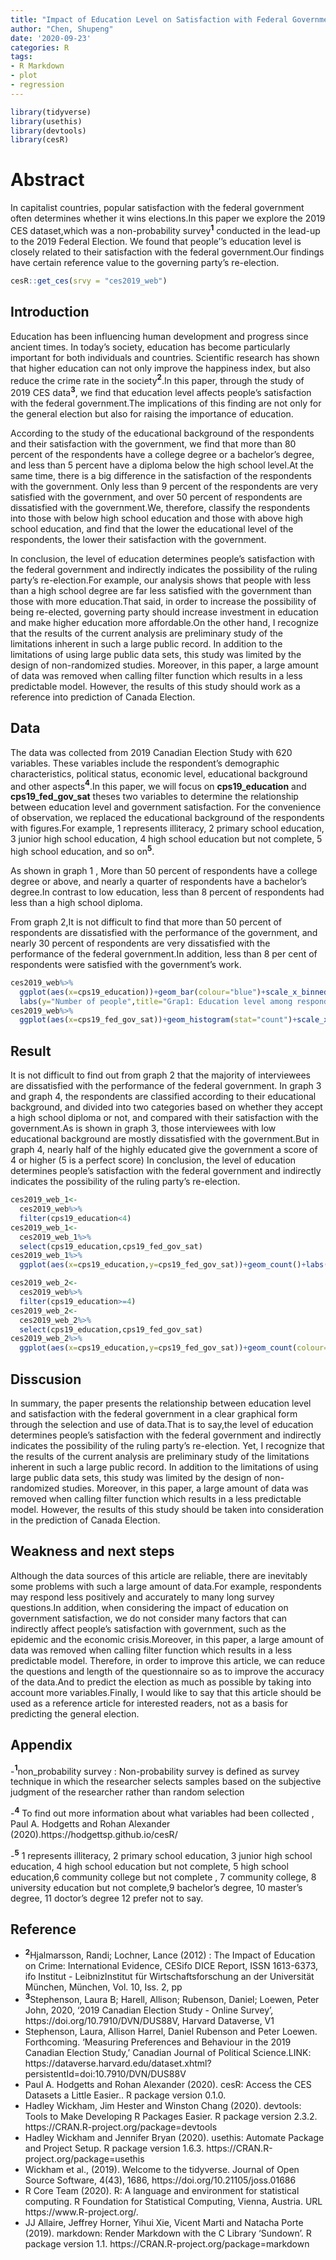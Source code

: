 ```yaml
---
title: "Impact of Education Level on Satisfaction with Federal Government"
author: "Chen, Shupeng"
date: '2020-09-23'
categories: R
tags:
- R Markdown
- plot
- regression
---
```


```r
library(tidyverse)
library(usethis)
library(devtools)
library(cesR)
```

# Abstract
In capitalist countries, popular satisfaction with the federal government often determines whether it wins elections.In this paper we explore the 2019 CES dataset,which was a non-probability survey**^1^** conducted in the lead-up to the 2019 Federal Election. We found that people''s education level is closely related to their satisfaction with the federal government.Our findings have certain reference value to the governing  party's re-election.

```r
cesR::get_ces(srvy = "ces2019_web")
```

## Introduction
Education has been influencing human development and progress since ancient times. In today's society, education has become particularly important for both individuals and countries. Scientific research has shown that higher education can not only improve the happiness index, but also reduce the crime rate in the society**^2^**.In this paper, through the study of 2019 CES data**^3^**, we find that education level affects people's satisfaction with the federal government.The implications of this finding are not only for the general election but also for raising the importance of education.  


According to the study of the educational background of the respondents and their satisfaction with the government, we find that more than 80 percent of the respondents have a college degree or a bachelor's degree, and less than 5 percent have a diploma below the high school level.At the same time, there is a big difference in the satisfaction of the respondents with the government. Only less than 9 percent of the respondents are very satisfied with the government, and over 50 percent of respondents are dissatisfied with the government.We, therefore,  classify the respondents into those with below high school education and those with above high school education, and find that the lower the educational level of the respondents, the lower their satisfaction with the government.

In conclusion, the level of education determines people's satisfaction with the federal government and indirectly indicates the possibility of the ruling party's re-election.For example, our analysis shows that people with less than a high school degree are far less satisfied with the government than those with more education.That said, in order to increase the possibility of being re-elected, governing party should increase investment in education and make higher education more affordable.On the other hand,  I recognize that the results of the current analysis are preliminary study of the limitations inherent in such a large public record. In addition to the limitations of using large public data sets, this study was limited by the design of non-randomized studies. Moreover, in this paper, a large amount of data was removed when calling filter function which results in a less predictable model. However, the results of this study should work as a reference into prediction of Canada Election.

## Data
The data was collected from 2019 Canadian Election Study with 620 variables. These variables include the respondent's demographic characteristics, political status, economic level, educational background and other aspects**^4^**.In this paper, we will focus on **cps19_education** and **cps19_fed_gov_sat** theses two variables to determine the relationship between education level and government satisfaction. For the convenience of observation, we replaced the educational background of the respondents with figures.For example, 1 represents illiteracy, 2 primary school education, 3 junior high school education, 4 high school education but not complete, 5 high school education, and so on**^5^**.

As shown in graph 1 , More than 50 percent of respondents have a college degree or above, and nearly a quarter of respondents have a bachelor's degree.In contrast to low education, less than 8 percent of respondents had less than a high school diploma.

From graph 2,It is not difficult to find that more than 50 percent of respondents are dissatisfied with the performance of the government, and nearly 30 percent of respondents are very dissatisfied with the performance of the federal government.In addition, less than 8 per cent of respondents were satisfied with the government's work.

```r
ces2019_web%>%
  ggplot(aes(x=cps19_education))+geom_bar(colour="blue")+scale_x_binned(name="Education Level")+
  labs(y="Number of people",title="Grap1: Education level among respondents",caption= "Source:Stephenson, Laura B; Harell, Allison; Rubenson, Daniel; Loewen, Peter John, 2020, '2019 Canadian Election Study")+theme_bw()
ces2019_web%>%
  ggplot(aes(x=cps19_fed_gov_sat))+geom_histogram(stat="count")+scale_x_binned(name= "Satisfaction to Federal Government")+labs(y="Number of people",title="Graph2: Respondents'Satisfaction with Federal Government",caption= "Source:Stephenson, Laura B; Harell, Allison; Rubenson, Daniel; Loewen, Peter John, 2020, '2019 Canadian Election Study")+theme_linedraw()
```

## Result
It is not difficult to find out from graph 2 that the majority of interviewees are dissatisfied with the performance of the federal government. In graph 3 and graph 4, the respondents are classified according to their educational background, and divided into two categories based on whether they accept a high school diploma or not, and compared with their satisfaction with the government.As is shown in graph 3, those interviewees with low educational background are mostly dissatisfied with the government.But in graph 4, nearly half of the highly educated give the government a score of 4 or higher (5 is a perfect score) In conclusion, the level of education determines people's satisfaction with the federal government and indirectly indicates the possibility of the ruling party's re-election.
```r
ces2019_web_1<-
  ces2019_web%>%
  filter(cps19_education<4)
ces2019_web_1<-
  ces2019_web_1%>%
  select(cps19_education,cps19_fed_gov_sat)
ces2019_web_1%>%
  ggplot(aes(x=cps19_education,y=cps19_fed_gov_sat))+geom_count()+labs(y="Satisfaction with Federal Government",x="Education Level",title="Graph3:Relationship between Satisfaction with Government and high Education",caption= "Source:Stephenson, Laura; Harell, Allison; Rubenson, Daniel; Loewen, Peter, 2020, '2019 CES")+theme_linedraw()

ces2019_web_2<-
  ces2019_web%>%
  filter(cps19_education>=4)
ces2019_web_2<-
  ces2019_web_2%>%
  select(cps19_education,cps19_fed_gov_sat)
ces2019_web_2%>%
  ggplot(aes(x=cps19_education,y=cps19_fed_gov_sat))+geom_count(colour="blue")+labs(y="Satisfaction with Federal Government",x="Education Level",title="Graph4:Relationship between Satisfaction with Government and low Education",caption= "Source: Stephenson, Laura; Harell, Allison; Rubenson, Daniel; Loewen, Peter, 2020, '2019 CES")+theme_classic()
```

## Disscusion
In summary, the paper presents the relationship between education level and satisfaction with the federal government in a clear graphical form through the selection and use of data.That is to say,the level of education determines people's satisfaction with the federal government and indirectly indicates the possibility of the ruling party's re-election. Yet, I recognize that the results of the current analysis are preliminary study of the limitations inherent in such a large public record. In addition to the limitations of using large public data sets, this study was limited by the design of non-randomized studies. Moreover, in this paper, a large amount of data was removed when calling filter function which results in a less predictable model. However, the results of this study should be taken into consideration in the prediction of Canada Election.



## Weakness and next steps
Although the data sources of this article are reliable, there are inevitably some problems with such a large amount of data.For example, respondents may respond less positively and accurately to many long survey questions.In addition, when considering the impact of education on government satisfaction, we do not consider many factors that can indirectly affect people's satisfaction with government, such as the epidemic and the economic crisis.Moreover, in this paper, a large amount of data was removed when calling filter function which results in a less predictable model. Therefore, in order to improve this article, we can reduce the questions and length of the questionnaire so as to improve the accuracy of the data.And to predict the election as much as possible by taking into account more variables.Finally, I would like to say that this article should be used as a reference article for interested readers, not as a basis for predicting the general election.



## Appendix
-**^1^**non_probability survey : Non-probability survey is defined as survey technique in which the researcher selects samples    based on the subjective judgment of the researcher rather than random selection

-**^4^** To find out more information about what variables had been collected , Paul A. Hodgetts and Rohan Alexander (2020).https://hodgettsp.github.io/cesR/

-**^5^** 1 represents illiteracy, 2 primary school education, 3 junior high school education, 4 high school education but not complete, 5 high school education,6 community college but not complete , 7 community college, 8 university education but not complete,9 bachelor's degree, 10 master's degree, 11 doctor's degree 12 prefer not to say.


## Reference

- **^2^**Hjalmarsson, Randi; Lochner, Lance (2012) : The Impact of Education on Crime: International Evidence, CESifo DICE Report,   ISSN 1613-6373, ifo Institut - LeibnizInstitut für Wirtschaftsforschung an der Universität München, München, Vol. 10, Iss. 2, pp
- **^3^**Stephenson, Laura B; Harell, Allison; Rubenson, Daniel; Loewen, Peter John, 2020, '2019 Canadian Election Study - Online       Survey', https://doi.org/10.7910/DVN/DUS88V, Harvard Dataverse, V1
- Stephenson, Laura, Allison Harrel, Daniel Rubenson and Peter Loewen. Forthcoming. 'Measuring Preferences and Behaviour in the   2019 Canadian Election Study,' Canadian Journal of Political Science.LINK:  https://dataverse.harvard.edu/dataset.xhtml?persistentId=doi:10.7910/DVN/DUS88V
- Paul A. Hodgetts and Rohan Alexander (2020). cesR: Access the CES Datasets a Little Easier.. R package version
  0.1.0.
- Hadley Wickham, Jim Hester and Winston Chang (2020). devtools: Tools to Make Developing R Packages Easier. R
  package version 2.3.2. https://CRAN.R-project.org/package=devtools
- Hadley Wickham and Jennifer Bryan (2020). usethis: Automate Package and Project Setup. R package version 1.6.3.
  https://CRAN.R-project.org/package=usethis
- Wickham et al., (2019). Welcome to the tidyverse. Journal of Open Source Software, 4(43), 1686,
  https://doi.org/10.21105/joss.01686
- R Core Team (2020). R: A language and environment for statistical computing. R Foundation for Statistical
  Computing, Vienna, Austria. URL https://www.R-project.org/.
- JJ Allaire, Jeffrey Horner, Yihui Xie, Vicent Marti and Natacha Porte (2019). markdown: Render Markdown with the
  C Library 'Sundown'. R package version 1.1. https://CRAN.R-project.org/package=markdown

